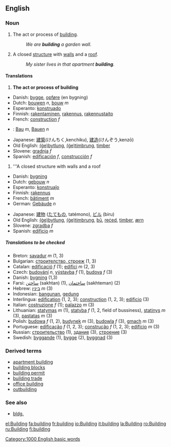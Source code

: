 ==English==

=== Noun ===
{{en-noun-reg}}

#<!--DefA--> {{uncountable}} The act or process of [[build]]ing.
#: ''We are '''building''' a garden wall.''
#<!--DefB--> A closed [[structure]] with [[wall]]s and a [[roof]].
#: ''My sister lives in that apartment '''building'''.''

==== Translations ====
#<!--DefA--> '''The act or process of building'''
{{top}}
*Danish: [[bygge]], [[opføre]] (en bygning)
*Dutch: [[bouwen]] ''n'', [[bouw]] ''m''
*Esperanto: [[konstruado]]
*Finnish: [[rakentaminen]], [[rakennus]], [[rakennustaito]]
*French: [[construction#French|construction]] ''f''
{{mid}}
*{{de}}: [[Bau]] ''m'', [[Bauen]] ''n''
*Japanese: [[建築]](けんちく,kenchiku), [[建造]](けんぞう,kenzō)
*Old English: [[bytlung|(ġe)bytlung]], [[timbrung|(ġe)timbrung]], [[timber]]
*Slovene: [[gradnja]] ''f''
*Spanish: [[edificación]] ''f'', [[construcción]] ''f''
{{bottom}}

#<!--DefB--> '''A closed structure with walls and a roof
{{top}}
*Danish: [[bygning]]
*Dutch: [[gebouw]] ''n''
*Esperanto: [[konstruaĵo]]
*Finnish: [[rakennus]]
*French: [[bâtiment]] ''m''
*German: [[Gebäude]] ''n''
{{mid}}
*Japanese: [[建物]] ([[たてもの]], tatémono), [[ビル]] (biru)
*Old English: [[bytlung|(ġe)bytlung]], [[timbrung|(ġe)timbrung]], [[bu|bū]], [[reced|reċed]], [[timber]], [[ærn]]
*Slovene: [[zgradba]] ''f''
*Spanish: [[edificio]] ''m''
{{bottom}}

===== Translations to be checked =====
{{checktrans}}

*Breton: [[savadur]] ''m'' (1, 3)
*Bulgarian: [[строителство, строеж]] {{m}} (1, 3)
*Catalan: [[edificació]] ''f'' (1); [[edifici]] ''m'' (2, 3)
*Czech: [[budování]] ''n'', [[výstavba]] ''f'' (1), [[budova]] ''f'' (3)
*Danish: [[bygning]] (1,3)
*Farsi: [[ساختن]] (sakhtan) (1), [[ساختمان]] (sakhteman) (2)
*Hebrew: [[:he:בינין|בינין]] ''m'' (3)
*Indonesian: [[bangun|bangunan]], [[gedung]]
*Interlingua: [[edification]] (1, 2, 3); [[construction]] (1, 2, 3); [[edificio]] (3)
*Italian: [[costruzione]] ''f'' (1); [[palazzo]] ''m'' (3)
*Lithuanian: [[statymas]] ''m'' (1), [[statyba]] ''f'' (1, 2, field of bussiness), [[statinys]] ''m'' (3), [[pastatas]] ''m'' (3)
*Polish: [[budowa]] ''f'' (1, 2), [[budynek]] ''m'' (3), [[budowla]] ''f'' (3), [[gmach]] ''m'' (3)
*Portuguese: [[edificação]] ''f'' (1, 2, 3); [[construção]] ''f'' (1, 2, 3); [[edifício]] ''m'' (3)
*Russian: [[:ru:строительство|строительство]] (1), [[:ru:здание|здание]] (3), [[:ru:строение|строение]] (3)
*Swedish: [[byggande]] (1), [[bygge]] (2), [[byggnad]] (3)

===Derived terms===
*[[apartment building]]
*[[building blocks]]
*[[building permit]]
*[[building trade]]
*[[office building]]
*[[outbuilding]]

===See also===
*[[bldg.]]

[[Category:1000 English basic words]]
[[el:Building]]
[[fa:building]]
[[fr:building]]
[[io:Building]]
[[it:building]]
[[la:Building]]
[[ro:Building]]
[[ru:Building]]
[[fi:building]]